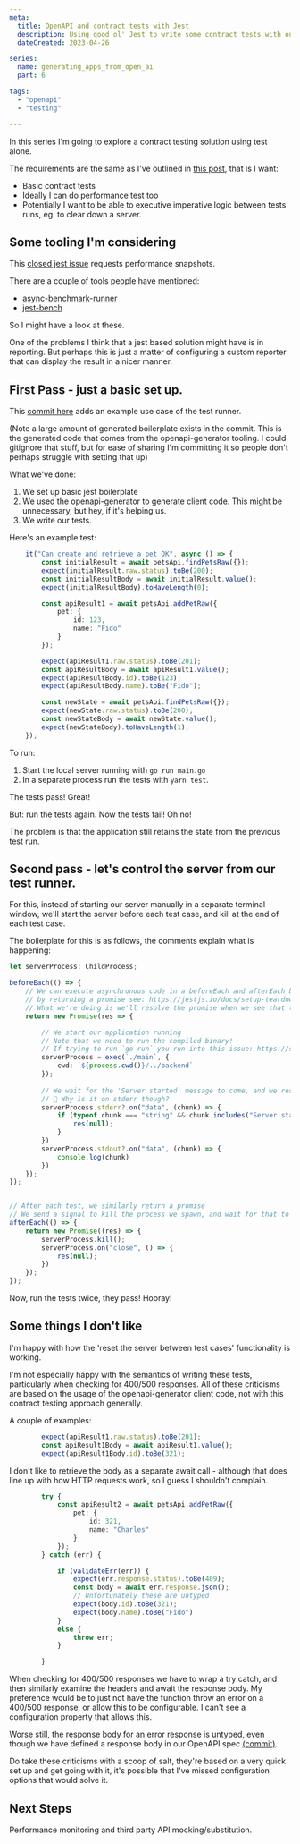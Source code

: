 ```yaml
---
meta:
  title: OpenAPI and contract tests with Jest
  description: Using good ol' Jest to write some contract tests with our OpenAPI generated client SDK.
  dateCreated: 2023-04-26

series: 
  name: generating_apps_from_open_ai
  part: 6

tags: 
  - "openapi"
  - "testing"

---
```


In this series I'm going to explore a contract testing solution using test alone. 

The requirements are the same as I've outlined in [this post](./generating_apps_from_openapi_part4a), that is I want: 

- Basic contract tests
- Ideally I can do performance test too
- Potentially I want to be able to executive imperative logic between tests runs, eg. to clear down a server. 

## Some tooling I'm considering 

This [closed jest issue](https://github.com/facebook/jest/issues/2694) requests performance snapshots. 

There are a couple of tools people have mentioned: 

- [async-benchmark-runner](https://github.com/JeffRMoore/async-benchmark-runner)
- [jest-bench](https://github.com/pckhoi/jest-bench)

So I might have a look at these. 

One of the problems I think that a jest based solution might have is in reporting. But perhaps this is just a matter of configuring a custom reporter that can display the result in a nicer manner. 




## First Pass - just a basic set up. 

This [commit here](https://github.com/dwjohnston/open-api-go-and-typescript/pull/5/commits/568f68fd43382875edf647cd91b350dbe7b23713#diff-ebfc1fd0493bbc68d53112ebae60f67247e3550e5d5b1f5e4948b2da075c7261) adds an example use case of the test runner. 

(Note a large amount of generated boilerplate exists in the commit. This is the generated code that comes from the openapi-generator tooling. I could gitignore that stuff, but for ease of sharing I'm committing it so people don't perhaps struggle with setting that up)

What we've done: 

1. We set up basic jest boilerplate
2. We used the openapi-generator to generate client code. This might be unnecessary, but hey, if it's helping us. 
3. We write our tests. 

Here's an example test: 
```typescript 
    it("Can create and retrieve a pet OK", async () => {
        const initialResult = await petsApi.findPetsRaw({});
        expect(initialResult.raw.status).toBe(200);
        const initialResultBody = await initialResult.value();
        expect(initialResultBody).toHaveLength(0);

        const apiResult1 = await petsApi.addPetRaw({
            pet: {
                id: 123,
                name: "Fido"
            }
        });

        expect(apiResult1.raw.status).toBe(201);
        const apiResultBody = await apiResult1.value();
        expect(apiResultBody.id).toBe(123);
        expect(apiResultBody.name).toBe("Fido");

        const newState = await petsApi.findPetsRaw({});
        expect(newState.raw.status).toBe(200);
        const newStateBody = await newState.value();
        expect(newStateBody).toHaveLength(1);
    });
```

To run: 

1. Start the local server running with `go run main.go`
2. In a separate process run the tests with `yarn test`. 

The tests pass! Great!

But: run the tests again. Now the tests fail! Oh no!

The problem is that the application still retains the state from the previous test run. 

## Second pass - let's control the server from our test runner. 

For this, instead of starting our server manually in a separate terminal window, we'll start the server before each test case, and kill at the end of each test case. 

The boilerplate for this is as follows, the comments explain what is happening: 

```typescript
let serverProcess: ChildProcess;

beforeEach(() => {
    // We can execute asynchronous code in a beforeEach and afterEach blocks of jest
    // by returning a promise see: https://jestjs.io/docs/setup-teardown#repeating-setup:~:text=can%20handle%20asynchronous%20code%20in%20the%20same%20ways%20that%20tests%20can%20handle%20asynchronous%20code
    // What we're doing is we'll resolve the promise when we see that the server is running
    return new Promise(res => {

        // We start our application running 
        // Note that we need to run the compiled binary! 
        // If trying to run `go run` you run into this issue: https://stackoverflow.com/questions/76051959/node-child-processes-why-does-kill-not-close-a-go-run-process-but-will
        serverProcess = exec(`./main`, {
            cwd: `${process.cwd()}/../backend`
        });
        
        // We wait for the 'Server started' message to come, and we resolve the promise then
        // 🤔 Why is it on stderr though?
        serverProcess.stderr?.on("data", (chunk) => {
            if (typeof chunk === "string" && chunk.includes("Server started")) {
                res(null);
            }
        })
        serverProcess.stdout?.on("data", (chunk) => {
            console.log(chunk)
        })
    });
});


// After each test, we similarly return a promise
// We send a signal to kill the process we spawn, and wait for that to close completely before resolving the promise. 
afterEach(() => {
    return new Promise((res) => {
        serverProcess.kill();
        serverProcess.on("close", () => {
            res(null); 
        })
    });
});
```

Now, run the tests twice, they pass! Hooray!

## Some things I don't like 

I'm happy with how the 'reset the server between test cases' functionality is working. 

I'm not especially happy with the semantics of writing these tests, particularly when checking for 400/500 responses. 
All of these criticisms are based on the usage of the openapi-generator client code, not with this contract testing approach generally. 

A couple of examples: 

```typescript
        expect(apiResult1.raw.status).toBe(201);
        const apiResult1Body = await apiResult1.value();
        expect(apiResult1Body.id).toBe(321);
```

I don't like to retrieve the body as a separate await call - although that does line up with how HTTP requests work, so I guess I shouldn't complain. 

```typescript
        try {
            const apiResult2 = await petsApi.addPetRaw({
                pet: {
                    id: 321,
                    name: "Charles"
                }
            });
        } catch (err) {

            if (validateErr(err)) {
                expect(err.response.status).toBe(409);
                const body = await err.response.json();
                // Unfortunately these are untyped
                expect(body.id).toBe(321);
                expect(body.name).toBe("Fido")
            }
            else {
                throw err;
            }

        }
```

When checking for 400/500 responses we have to wrap a try catch, and then similarly examine the headers and await the response body. 
My preference would be to just not have the function throw an error on a 400/500 response, or allow this to be configurable. I can't see a configuration property that allows this. 

Worse still, the response body for an error response is untyped, even though we have defined a response body in our OpenAPI spec [(commit)](https://github.com/dwjohnston/open-api-go-and-typescript/pull/5/commits/36139316ae583fe4621aafe5a3ccf30f79f730c4). 

Do take these criticisms with a scoop of salt, they're based on a very quick set up and get going with it, it's possible that I've missed configuration options that would solve it. 

## Next Steps 

Performance monitoring and third party API mocking/substitution. 
